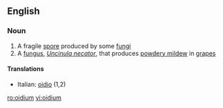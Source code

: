 ==English==

===Noun===
{{wikipedia}}
{{en-noun|oidia}}

# A fragile [[spore]] produced by some [[fungus|fungi]]
# A [[fungus]], ''[[Uncinula necator]]'', that produces [[powdery mildew]] in [[grape]]s

====Translations====
{{trans-top}}
*Italian: [[oidio]] (1,2)
{{trans-mid}}

{{trans-bottom}}

[[ro:oidium]]
[[vi:oidium]]